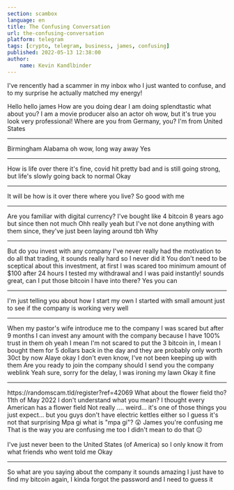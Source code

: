 ```yaml
---
section: scambox
language: en
title: The Confusing Conversation
url: the-confusing-conversation
platform: telegram
tags: [crypto, telegram, business, james, confusing]
published: 2022-05-13 12:38:00
author:
    name: Kevin Kandlbinder
---
```



I've rencently had a scammer in my inbox who I just wanted to confuse, and to my surprise he actually matched my energy!

<Chatbox>
    <Chatmsg name="James">
        Hello
    </Chatmsg>
    <Chatmsg name="Kevin" dir="out">
        hello james
    </Chatmsg>
    <Chatmsg name="James">
        How are you doing dear
    </Chatmsg>
    <Chatmsg name="Kevin" dir="out">
        I am doing splendtastic what about you?
    </Chatmsg>
    <Chatmsg name="James">
        I am a movie producer also an actor
    </Chatmsg>
    <Chatmsg name="Kevin" dir="out">
        oh wow, but it's true you look very professional!
    </Chatmsg>
    <Chatmsg name="James">
        Where are you from
    </Chatmsg>
    <Chatmsg name="Kevin" dir="out">
        Germany, you?
    </Chatmsg>
    <Chatmsg name="James">
        I'm from United States<hr/>
        Birmingham Alabama
    </Chatmsg>
    <Chatmsg name="Kevin" dir="out">
        oh wow, long way away
    </Chatmsg>
    <Chatmsg name="James">
        Yes<hr/>
        How is life over there
    </Chatmsg>
    <Chatmsg name="Kevin" dir="out">
        it's fine, covid hit pretty bad and is still going strong, but life's slowly going back to normal
    </Chatmsg>
    <Chatmsg name="James">
        Okay<hr/>
        It will be
    </Chatmsg>
    <Chatmsg name="Kevin" dir="out">
        how is it over there where you live?
    </Chatmsg>
    <Chatmsg name="James">
        So good with me<hr/>
        Are you familiar with digital currency?
    </Chatmsg>
    <Chatmsg name="Kevin" dir="out">
        I've bought like 4 bitcoin 8 years ago but since then not much
    </Chatmsg>
    <Chatmsg name="James">
        Ohh really
    </Chatmsg>
    <Chatmsg name="Kevin" dir="out">
        yeah but I've not done anything with them since, they've just been laying around tbh
    </Chatmsg>
    <Chatmsg name="James">
        Why<hr/>
        But do you invest with any company
    </Chatmsg>
    <Chatmsg name="Kevin" dir="out">
        I've never really had the motivation to do all that trading, it sounds really hard so I never did it
    </Chatmsg>
    <Chatmsg name="James">
        You don't need to be sceptical about this investment, at first I was scared too <Chatblah/><Chatblah/><Chatblah/><Chatblah/> minimum amount of $100 <Chatblah/><Chatblah/><Chatblah/> after 24 hours I tested my withdrawal and I was paid instantly!
    </Chatmsg>
    <Chatmsg name="Kevin" dir="out">
        sounds great, can I put those bitcoin I have into there?
    </Chatmsg>
    <Chatmsg name="James">
        Yes you can<hr/>
        I'm just telling you about how I start my own I started with small amount just to see if the company is working very well<hr/>
        When my pastor's wife introduce me to the company I was scared but after 9 months I can invest any amount with the company because I have 100% trust in them
    </Chatmsg>
    <Chatmsg name="Kevin" dir="out">
        oh yeah I mean I'm not scared to put the 3 bitcoin in, I mean I bought them for 5 dollars back in the day and they are probably only worth 30ct by now
    </Chatmsg>
    <Chatmsg name="James">
        Alaye okay
    </Chatmsg>
    <Chatmsg name="Kevin" dir="out">
        I don't even know, I've not been keeping up with them
    </Chatmsg>
    <Chatmsg name="James">
        Are you ready to join the company should I send you the company weblink
    </Chatmsg>
    <Chatmsg name="Kevin" dir="out">
        Yeah sure, sorry for the delay, I was ironing my lawn
    </Chatmsg>
    <Chatmsg name="James">
        Okay it fine<hr/>
        <span style={{color: "blue", textDecoration: "underline solid currentColor"}}>https://randomscam.tld/register?ref=42069</span>
    </Chatmsg>
    <Chatmsg name="Kevin" dir="out">
        What about the flower field tho?
    </Chatmsg>
    <Chatnotice>11th of May 2022</Chatnotice>
    <Chatmsg name="James">
        I don't understand what you mean?
    </Chatmsg>
    <Chatmsg name="Kevin" dir="out">
        I thought every American has a flower field
    </Chatmsg>
    <Chatmsg name="James">
        Not really ....
    </Chatmsg>
    <Chatmsg name="Kevin" dir="out">
        weird... it's one of those things you just expect... but you guys don't have electric kettles either so I guess it's not that surprising
    </Chatmsg>
    <Chatmsg name="James">
        Mpa gi
    </Chatmsg>
    <Chatmsg name="Kevin" dir="out">
        what is "mpa gi"?
    </Chatmsg>
    <Chatmsg name="James">
        😲
    </Chatmsg>
    <Chatmsg name="Kevin" dir="out">
        James you're confusing me
    </Chatmsg>
    <Chatmsg name="James">
        That is the way you are confusing me too
    </Chatmsg>
    <Chatmsg name="Kevin" dir="out">
        I didn't mean to do that 😐<br/>
        <br/>
        I've just never been to the United States (of America) so I only know it from what friends who went told me
    </Chatmsg>
    <Chatmsg name="James">
        Okay<hr/>
        So what are you saying about the company
    </Chatmsg>
    <Chatmsg name="Kevin" dir="out">
        it sounds amazing I just have to find my bitcoin again, I kinda forgot the password and I need to guess it
    </Chatmsg>
</Chatbox>